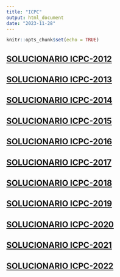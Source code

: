```yaml
---
title: "ICPC"
output: html_document
date: "2023-11-28"
---
```


```r
knitr::opts_chunk$set(echo = TRUE)
```

## [SOLUCIONARIO ICPC-2012](./ICPC_2012.html) 
## [SOLUCIONARIO ICPC-2013](./ICPC_2013.html) 
## [SOLUCIONARIO ICPC-2014](./ICPC_2014.html) 
## [SOLUCIONARIO ICPC-2015](./ICPC_2015.html) 
## [SOLUCIONARIO ICPC-2016](./ICPC_2016.html) 
## [SOLUCIONARIO ICPC-2017](./ICPC_2017.html) 
## [SOLUCIONARIO ICPC-2018](./ICPC_2018.html) 
## [SOLUCIONARIO ICPC-2019](./ICPC_2019.html)
## [SOLUCIONARIO ICPC-2020](./ICPC_2020.html) 
## [SOLUCIONARIO ICPC-2021](./ICPC_2021.html) 
## [SOLUCIONARIO ICPC-2022](./ICPC_2022.html) 

